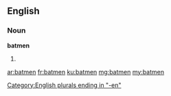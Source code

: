 ==English==

===Noun===
'''batmen'''

# {{plural of|batman}}

[[Category:English plurals ending in "-en"]]

[[ar:batmen]]
[[fr:batmen]]
[[ku:batmen]]
[[mg:batmen]]
[[my:batmen]]